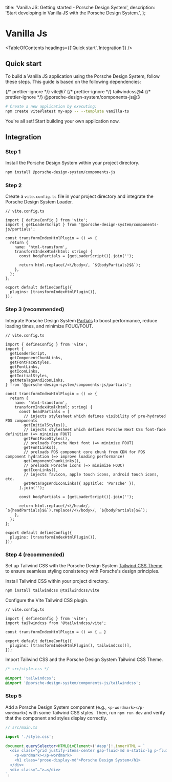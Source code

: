
  title: 'Vanilla JS: Getting started - Porsche Design System',
  description: 'Start developing in Vanilla JS with the Porsche Design System.',
};

# Vanilla Js

<TableOfContents headings={['Quick start','Integration']} />

## Quick start

To build a Vanilla JS application using the Porsche Design System, follow these steps. This guide is based on the
following dependencies:

<div className="flex flex-wrap gap-static-sm my-fluid-sm">
  {/* prettier-ignore */}
  <PTag compact={true} color="notification-info-soft">vite@7</PTag>
  {/* prettier-ignore */}
  <PTag compact={true} color="notification-info-soft">tailwindcss@4</PTag>
  {/* prettier-ignore */}
  <PTag compact={true} color="notification-info-soft">@porsche-design-system/components-js@3</PTag>
</div>

```bash
# Create a new application by executing:
npm create vite@latest my-app -- --template vanilla-ts
```

You're all set! Start building your own application now.

## Integration

### Step 1

Install the Porsche Design System within your project directory.

```bash
npm install @porsche-design-system/components-js
```

### Step 2

Create a `vite.config.ts` file in your project directory and integrate the Porsche Design System Loader.

```tsx
// vite.config.ts

import { defineConfig } from 'vite';
import { getLoaderScript } from '@porsche-design-system/components-js/partials';

const transformIndexHtmlPlugin = () => {
  return {
    name: 'html-transform',
    transformIndexHtml(html: string) {
      const bodyPartials = [getLoaderScript()].join('');

      return html.replace(/<\/body>/, `${bodyPartials}$&`);
    },
  };
};

export default defineConfig({
  plugins: [transformIndexHtmlPlugin()],
});
```

### Step 3 (recommended)

Integrate Porsche Design System [Partials](/partials/introduction) to boost performance, reduce loading times, and
minimize FOUC/FOUT.

```tsx
// vite.config.ts

import { defineConfig } from 'vite';
import {
  getLoaderScript,
  getComponentChunkLinks,
  getFontFaceStyles,
  getFontLinks,
  getIconLinks,
  getInitialStyles,
  getMetaTagsAndIconLinks,
} from '@porsche-design-system/components-js/partials';

const transformIndexHtmlPlugin = () => {
  return {
    name: 'html-transform',
    transformIndexHtml(html: string) {
      const headPartials = [
        // injects stylesheet which defines visibility of pre-hydrated PDS components
        getInitialStyles(),
        // injects stylesheet which defines Porsche Next CSS font-face definition (=> minimize FOUT)
        getFontFaceStyles(),
        // preloads Porsche Next font (=> minimize FOUT)
        getFontLinks(),
        // preloads PDS component core chunk from CDN for PDS component hydration (=> improve loading performance)
        getComponentChunkLinks(),
        // preloads Porsche icons (=> minimize FOUC)
        getIconLinks(),
        // injects favicon, apple touch icons, android touch icons, etc.
        getMetaTagsAndIconLinks({ appTitle: 'Porsche' }),
      ].join('');

      const bodyPartials = [getLoaderScript()].join('');

      return html.replace(/<\/head>/, `${headPartials}$&`).replace(/<\/body>/, `${bodyPartials}$&`);
    },
  };
};

export default defineConfig({
  plugins: [transformIndexHtmlPlugin()],
});
```

### Step 4 (recommended)

Set up Tailwind CSS with the Porsche Design System [Tailwind CSS Theme](/tailwindcss/introduction) to ensure seamless
styling consistency with Porsche's design principles.

Install Tailwind CSS within your project directory.

```bash
npm install tailwindcss @tailwindcss/vite
```

Configure the Vite Tailwind CSS plugin.

```tsx
// vite.config.ts

import { defineConfig } from 'vite';
import tailwindcss from '@tailwindcss/vite';

const transformIndexHtmlPlugin = () => { … }

export default defineConfig({
  plugins: [transformIndexHtmlPlugin(), tailwindcss()],
});
```

Import Tailwind CSS and the Porsche Design System Tailwind CSS Theme.

```css
/* src/style.css */

@import 'tailwindcss';
@import '@porsche-design-system/components-js/tailwindcss';
```

### Step 5

Add a Porsche Design System component (e.g., `<p-wordmark></p-wordmark>`) with some Tailwind CSS styles. Then, run
`npm run dev` and verify that the component and styles display correctly.

```ts
// src/main.ts

import './style.css';

document.querySelector<HTMLDivElement>('#app')!.innerHTML = `
  <div class="grid justify-items-center gap-fluid-md m-static-lg p-fluid-lg bg-surface rounded-lg">
    <p-wordmark></p-wordmark>
    <h1 class="prose-display-md">Porsche Design System</h1>
  </div>
  <div class="…">…</div>
`;
```
